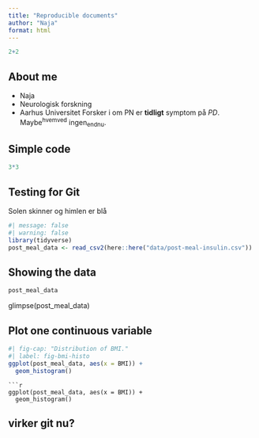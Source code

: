 ```yaml
---
title: "Reproducible documents"
author: "Naja"
format: html
---
```


```r
2+2
```

## About me
- Naja
- Neurologisk forskning
- Aarhus Universitet
Forsker i om PN er **tidligt** symptom på *PD*. Maybe^hvemved^ ingen~endnu~.

## Simple code
```r
3*3
```

## Testing for Git
Solen skinner og himlen er blå 
```r
#| message: false
#| warning: false
library(tidyverse)
post_meal_data <- read_csv2(here::here("data/post-meal-insulin.csv"))
```

## Showing the data
```r
post_meal_data
```

glimpse(post_meal_data)

## Plot one continuous variable
```r
#| fig-cap: "Distribution of BMI."
#| label: fig-bmi-histo
ggplot(post_meal_data, aes(x = BMI)) +
  geom_histogram()
```
```
```r
ggplot(post_meal_data, aes(x = BMI)) +
  geom_histogram()
```

## virker git nu?


